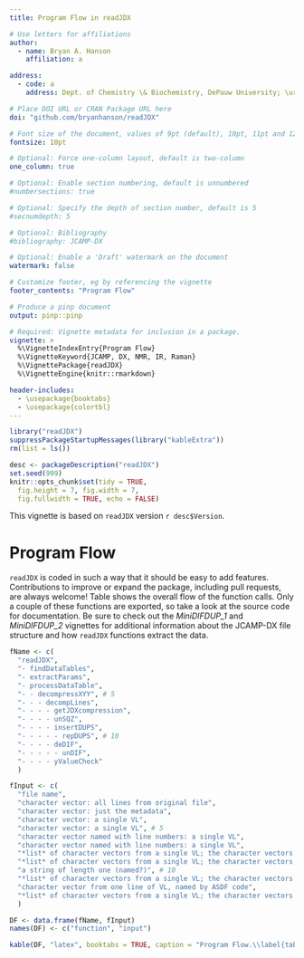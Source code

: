 ```yaml
---
title: Program Flow in readJDX

# Use letters for affiliations
author:
  - name: Bryan A. Hanson
    affiliation: a

address:
  - code: a
    address: Dept. of Chemistry \& Biochemistry, DePauw University; \url{hanson@depauw.edu}

# Place DOI URL or CRAN Package URL here
doi: "github.com/bryanhanson/readJDX"

# Font size of the document, values of 9pt (default), 10pt, 11pt and 12pt
fontsize: 10pt

# Optional: Force one-column layout, default is two-column
one_column: true

# Optional: Enable section numbering, default is unnumbered
#numbersections: true

# Optional: Specify the depth of section number, default is 5
#secnumdepth: 5

# Optional: Bibliography
#bibliography: JCAMP-DX

# Optional: Enable a 'Draft' watermark on the document
watermark: false

# Customize footer, eg by referencing the vignette
footer_contents: "Program Flow"

# Produce a pinp document
output: pinp::pinp

# Required: Vignette metadata for inclusion in a package.
vignette: >
  %\VignetteIndexEntry{Program Flow}
  %\VignetteKeyword{JCAMP, DX, NMR, IR, Raman}
  %\VignettePackage{readJDX}
  %\VignetteEngine{knitr::rmarkdown}

header-includes:
  - \usepackage{booktabs}
  - \usepackage{colortbl}
---
```


```r
library("readJDX")
suppressPackageStartupMessages(library("kableExtra"))
rm(list = ls())

desc <- packageDescription("readJDX")
set.seed(999)
knitr::opts_chunk$set(tidy = TRUE,
  fig.height = 7, fig.width = 7,
  fig.fullwidth = TRUE, echo = FALSE)
```

This vignette is based on `readJDX` version `r desc$Version`.

# Program Flow

`readJDX` is coded in such a way that it should be easy to add features.  Contributions to improve or expand the package, including pull requests, are always welcome!  Table \ref{tab:PF} shows the overall flow of the function calls.  Only a couple of these functions are exported, so take a look at the source code for documentation.  Be sure to check out the *MiniDIFDUP_1* and *MiniDIFDUP_2* vignettes for additional information about the JCAMP-DX file structure and how `readJDX` functions extract the data.

```r
fName <- c(
  "readJDX",
  "- findDataTables",
  "- extractParams",
  "- processDataTable",
  "- - decompressXYY", # 5
  "- - - decompLines",
  "- - - - getJDXcompression",
  "- - - - unSQZ",
  "- - - - insertDUPS",
  "- - - - - repDUPS", # 10
  "- - - - deDIF",
  "- - - - - unDIF",
  "- - - - yValueCheck"
  )

fInput <- c(
  "file name",
  "character vector: all lines from original file",
  "character vector: just the metadata",
  "character vector: a single VL",
  "character vector: a single VL", # 5
  "character vector named with line numbers: a single VL",
  "character vector named with line numbers: a single VL",
  "*list* of character vectors from a single VL; the character vectors are named with the ASDF mode, the list is named with line numbers",
  "*list* of character vectors from a single VL; the character vectors are named with the ASDF mode, the list is named with line numbers",
  "a string of length one (named?)", # 10
  "*list* of character vectors from a single VL; the character vectors are named with the ASDF mode, the list is named with line numbers",
  "character vector from one line of VL, named by ASDF code",
  "*list* of character vectors from a single VL; the character vectors are named with the ASDF mode, the list is named with line numbers"
  )

DF <- data.frame(fName, fInput)
names(DF) <- c("function", "input")

kable(DF, "latex", booktabs = TRUE, caption = "Program Flow.\\label{tab:PF}") %>% kable_styling(latex_options = c("striped", "hold_position")) %>% footnote(general = c("VL stands for variable list, as defined in the JCAMP-DX standard. For examples see the *MiniDIFDUP_1* vignette."))
```
